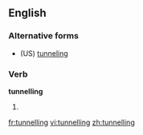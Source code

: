 ==English==

===Alternative forms===
* (US) [[tunneling]]

===Verb===
'''tunnelling'''

# {{present participle of|[[tunnel]]}}

[[fr:tunnelling]]
[[vi:tunnelling]]
[[zh:tunnelling]]